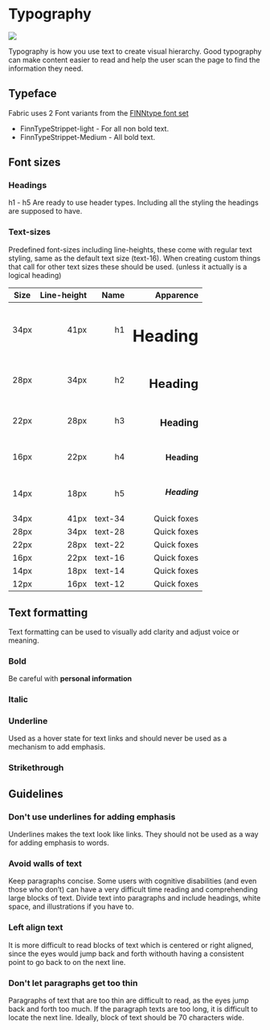 # Typography

<Image src="/figma/do-example-1.svg" width={344} height={344} />

Typography is how you use text to create visual hierarchy. Good typography can make content easier to read and help the user scan the page to find the information they need.

## Typeface

Fabric uses 2 Font variants from the [FINNtype font set](https://github.schibsted.io/finn/static-assets/tree/master/cdn-files/fonts) 

- FinnTypeStrippet-light - For all non bold text.
- FinnTypeStrippet-Medium - All bold text.  


## Font sizes
### Headings
h1 - h5 Are ready to use header types. Including all the styling the headings are supposed to have. 

### Text-sizes
Predefined font-sizes including line-heights, these come with regular text styling, same as the default text size (text-16). When creating custom things that call for other text sizes these should be used. (unless it actually is a logical heading) 

| Size          | Line-height       | Name          | Apparence  |
| ------------- | -------------:|-------------:| -----:|
| 34px          | 41px          | h1    | <h1 class="m-0">Heading</h1> |
| 28px          | 34px          | h2    | <h2 class="m-0">Heading</h2> |
| 22px          | 28px          | h3    | <h3 class="m-0">Heading</h3> |
| 16px          | 22px          | h4    | <h4 class="m-0">Heading</h4> |
| 14px          | 18px          | h5    | <h5 class="m-0">Heading</h5> | 
| 34px          | 41px          | text-34    | <span class="text-34">Quick foxes</span> |
| 28px          | 34px          | text-28    | <span class="text-28">Quick foxes</span> |
| 22px          | 28px          | text-22    | <span class="text-22">Quick foxes</span> |
| 16px          | 22px          | text-16    | <span class="text-16">Quick foxes</span> |
| 14px          | 18px          | text-14    | <span class="text-14">Quick foxes</span> | 
| 12px          | 16px          | text-12    | <span class="text-12">Quick foxes</span> | 


## Text formatting

Text formatting can be used to visually add clarity and adjust voice or meaning.

### Bold

<Fig>
  Be careful with <strong>personal information</strong>
</Fig>

### Italic

### Underline

Used as a hover state for text links and should never be used as a mechanism to add emphasis.

<Example>
  
</Example>

### Strikethrough

## Guidelines

### Don't use underlines for adding emphasis

Underlines makes the text look like links. They should not be used as a way for adding emphasis to words.

### Avoid walls of text

Keep paragraphs concise. Some users with cognitive disabilities (and even those who don’t) can have a very difficult time reading and comprehending large blocks of text.
Divide text into paragraphs and include headings, white space, and illustrations if you have to.

### Left align text

It is more difficult to read blocks of text which is centered or right aligned, since the eyes would jump back and forth withouth having a consistent point to go back to on the next line.

### Don't let paragraphs get too thin

Paragraphs of text that are too thin are difficult to read, as the eyes jump back and forth too much. If the paragraph texts are too long, it is difficult to locate the next line. Ideally, block of text should be 70 characters wide.
